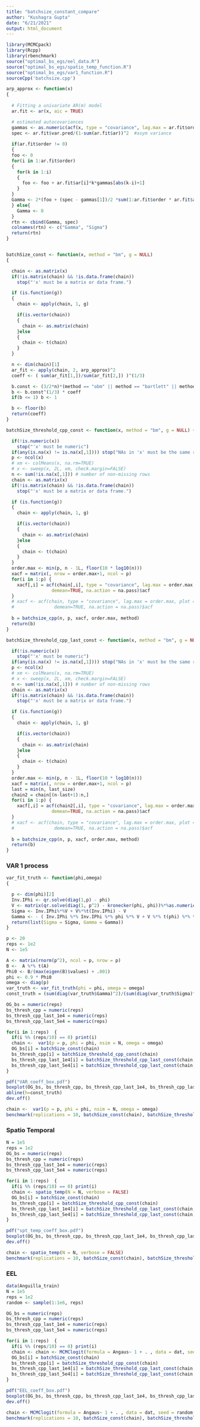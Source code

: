 ---
title: "batchsize_constant_compare"
author: "Kushagra Gupta"
date: "6/21/2021"
output: html_document
---
```{r}
library(MCMCpack)
library(Rcpp)
library(rbenchmark)
source("optimal_bs_egs/eel_data.R")
source("optimal_bs_egs/spatio_temp_function.R")
source("optimal_bs_egs/var1_function.R")
sourceCpp('batchsize.cpp')
```

```{r}
arp_approx <- function(x)
{
  
  # Fitting a univariate AR(m) model
  ar.fit <- ar(x, aic = TRUE)

  # estimated autocovariances
  gammas <- as.numeric(acf(x, type = "covariance", lag.max = ar.fit$order, plot = FALSE)$acf)
  spec <- ar.fit$var.pred/(1-sum(ar.fit$ar))^2  #asym variance
  
  if(ar.fit$order != 0)
  {
  foo <- 0
  for(i in 1:ar.fit$order)
  {
    for(k in 1:i)
    {
      foo <- foo + ar.fit$ar[i]*k*gammas[abs(k-i)+1]
    }
  }
  Gamma <- 2*(foo + (spec - gammas[1])/2 *sum(1:ar.fit$order * ar.fit$ar)  )/(1-sum(ar.fit$ar))
  } else{
    Gamma <- 0
  }
  rtn <- cbind(Gamma, spec)
  colnames(rtn) <- c("Gamma", "Sigma")
  return(rtn)
}


batchSize_const <- function(x, method = "bm", g = NULL)
{

  chain <- as.matrix(x)
  if(!is.matrix(chain) && !is.data.frame(chain))
    stop("'x' must be a matrix or data frame.")

  if (is.function(g)) 
  {
    chain <- apply(chain, 1, g)

    if(is.vector(chain))
    {
      chain <- as.matrix(chain)
    }else
    {
      chain <- t(chain)
    }
  }

  n <- dim(chain)[1]
  ar_fit <- apply(chain, 2, arp_approx)^2
  coeff <- ( sum(ar_fit[1,])/sum(ar_fit[2,]) )^(1/3)

  b.const <- (3/2*n)*(method == "obm" || method == "bartlett" || method == "tukey") + (n)*(method == "bm")
  b <- b.const^(1/3) * coeff
  if(b <= 1) b <- 1

  b <- floor(b)
  return(coeff)
}
```


```{r}
batchSize_threshold_cpp_const <- function(x, method = "bm", g = NULL) {

  if(!is.numeric(x))
    stop("'x' must be numeric")
  if(any(is.na(x) != is.na(x[,1]))) stop("NAs in 'x' must be the same row-wise")
  p <- ncol(x)
  # xm <- colMeans(x, na.rm=TRUE)
  # x <- sweep(x, 2L, xm, check.margin=FALSE)
  n <- sum(!is.na(x[,1])) # number of non-missing rows
  chain <- as.matrix(x)
  if(!is.matrix(chain) && !is.data.frame(chain))
    stop("'x' must be a matrix or data frame.")

  if (is.function(g)) 
  {
    chain <- apply(chain, 1, g)

    if(is.vector(chain))
    {
      chain <- as.matrix(chain)
    }else
    {
      chain <- t(chain)
    }
  }
  order.max <- min(p, n - 1L, floor(10 * log10(n))) 
  xacf = matrix(, nrow = order.max+1, ncol = p)
  for(i in 1:p) {
    xacf[,i] = acf(chain[,i], type = "covariance", lag.max = order.max, plot = FALSE,
                 demean=TRUE, na.action = na.pass)$acf
  }
  # xacf <- acf(chain, type = "covariance", lag.max = order.max, plot = FALSE,
  #               demean=TRUE, na.action = na.pass)$acf
  
  b = batchsize_cpp(n, p, xacf, order.max, method)
  return(b)
}
```

```{r}
batchSize_threshold_cpp_last_const <- function(x, method = "bm", g = NULL, last_size = 1e4) {

  if(!is.numeric(x))
    stop("'x' must be numeric")
  if(any(is.na(x) != is.na(x[,1]))) stop("NAs in 'x' must be the same row-wise")
  p <- ncol(x)
  # xm <- colMeans(x, na.rm=TRUE)
  # x <- sweep(x, 2L, xm, check.margin=FALSE)
  n <- sum(!is.na(x[,1])) # number of non-missing rows
  chain <- as.matrix(x)
  if(!is.matrix(chain) && !is.data.frame(chain))
    stop("'x' must be a matrix or data frame.")

  if (is.function(g)) 
  {
    chain <- apply(chain, 1, g)

    if(is.vector(chain))
    {
      chain <- as.matrix(chain)
    }else
    {
      chain <- t(chain)
    }
  }
  order.max <- min(p, n - 1L, floor(10 * log10(n))) 
  xacf = matrix(, nrow = order.max+1, ncol = p)
  last = min(n, last_size)
  chain2 = chain[(n-last+1):n,]
  for(i in 1:p) {
    xacf[,i] = acf(chain2[,i], type = "covariance", lag.max = order.max, plot = FALSE,
                 demean=TRUE, na.action = na.pass)$acf
  }
  # xacf <- acf(chain, type = "covariance", lag.max = order.max, plot = FALSE,
  #               demean=TRUE, na.action = na.pass)$acf
  
  b = batchsize_cpp(n, p, xacf, order.max, method)
  return(b)
}

```

### VAR 1 process
```{r, cache=TRUE}
var_fit_truth <- function(phi,omega)
{

  p <- dim(phi)[2]
  Inv.IPhi <- qr.solve(diag(1,p) - phi)
  V <- matrix(qr.solve(diag(1, p^2) - kronecker(phi, phi))%*%as.numeric(omega), nrow = p, ncol = p)
  Sigma <- Inv.IPhi%*%V + V%*%t(Inv.IPhi) - V
  Gamma <- - ( Inv.IPhi %*% Inv.IPhi %*% phi %*% V + V %*% t(phi) %*% t(Inv.IPhi) %*% t(Inv.IPhi) )
  return(list(Sigma = Sigma, Gamma = Gamma))
}

p <- 20
reps <- 1e2
N <- 1e5

A <- matrix(rnorm(p^2), ncol = p, nrow = p)
B <-  A %*% t(A)
Phi0 <- B/(max(eigen(B)$values) + .001)
phi <- 0.9 * Phi0
omega <- diag(p)
var_truth <- var_fit_truth(phi = phi, omega = omega)
const_truth = (sum(diag(var_truth$Gamma)^2)/(sum(diag(var_truth$Sigma)^2)))^(1/3)

OG_bs = numeric(reps)
bs_thresh_cpp = numeric(reps)
bs_thresh_cpp_last_1e4 = numeric(reps)
bs_thresh_cpp_last_5e4 = numeric(reps)

for(i in 1:reps)  {
  if(i %% (reps/10) == 0) print(i)
  chain <-  var1(p = p, phi = phi, nsim = N, omega = omega)
  OG_bs[i] = batchSize_const(chain)
  bs_thresh_cpp[i] = batchSize_threshold_cpp_const(chain)
  bs_thresh_cpp_last_1e4[i] = batchSize_threshold_cpp_last_const(chain, last_size = 1e4)
  bs_thresh_cpp_last_5e4[i] = batchSize_threshold_cpp_last_const(chain, last_size = 5e4)
}

pdf("VAR_coeff_box.pdf")
boxplot(OG_bs, bs_thresh_cpp, bs_thresh_cpp_last_1e4, bs_thresh_cpp_last_5e4, names = c("original", "thresh", "thresh last=1e4", "thresh last=5e4"))
abline(h=const_truth)
dev.off()

chain <-  var1(p = p, phi = phi, nsim = N, omega = omega)
benchmark(replications = 10, batchSize_const(chain), batchSize_threshold_cpp_const(chain), batchSize_threshold_cpp_last_const(chain, last_size = 1e4), batchSize_threshold_cpp_last_const(chain, last_size = 5e4))
```

### Spatio Temporal 

```{r, cache=TRUE}
N = 1e5
reps = 1e2
OG_bs = numeric(reps)
bs_thresh_cpp = numeric(reps)
bs_thresh_cpp_last_1e4 = numeric(reps)
bs_thresh_cpp_last_5e4 = numeric(reps)

for(i in 1:reps)  {
  if(i %% (reps/10) == 0) print(i)
  chain <- spatio_temp(N = N, verbose = FALSE)
  OG_bs[i] = batchSize_const(chain)
  bs_thresh_cpp[i] = batchSize_threshold_cpp_const(chain)
  bs_thresh_cpp_last_1e4[i] = batchSize_threshold_cpp_last_const(chain, last_size = 1e4)
  bs_thresh_cpp_last_5e4[i] = batchSize_threshold_cpp_last_const(chain, last_size = 5e4)
}

pdf("spt_temp_coeff_box.pdf")
boxplot(OG_bs, bs_thresh_cpp, bs_thresh_cpp_last_1e4, bs_thresh_cpp_last_5e4, names = c("original", "thresh", "thresh last=1e4", "thresh last=5e4"))
dev.off()

chain <- spatio_temp(N = N, verbose = FALSE)
benchmark(replications = 10, batchSize_const(chain), batchSize_threshold_cpp_const(chain), batchSize_threshold_cpp_last_const(chain, last_size = 1e4), batchSize_threshold_cpp_last_const(chain, last_size = 5e4))
```

### EEL

```{r, cache=TRUE}
data(Anguilla_train)
N = 1e5
reps = 1e2
random <- sample(1:1e6, reps)

OG_bs = numeric(reps)
bs_thresh_cpp = numeric(reps)
bs_thresh_cpp_last_1e4 = numeric(reps)
bs_thresh_cpp_last_5e4 = numeric(reps)

for(i in 1:reps)  {
  if(i %% (reps/10) == 0) print(i)
  chain <- chain <- MCMClogit(formula = Angaus~ 1 + . , data = dat, seed = random[i], burnin = 0, mcmc = N, thin = 1, B0 = 1/100, tune = .8)
  OG_bs[i] = batchSize_const(chain)
  bs_thresh_cpp[i] = batchSize_threshold_cpp_const(chain)
  bs_thresh_cpp_last_1e4[i] = batchSize_threshold_cpp_last_const(chain, last_size = 1e4)
  bs_thresh_cpp_last_5e4[i] = batchSize_threshold_cpp_last_const(chain, last_size = 5e4)
}

pdf("EEL_coeff_box.pdf")
boxplot(OG_bs, bs_thresh_cpp, bs_thresh_cpp_last_1e4, bs_thresh_cpp_last_5e4, names = c("original", "thresh", "thresh last=1e4", "thresh last=5e4"))
dev.off()

chain <- MCMClogit(formula = Angaus~ 1 + . , data = dat, seed = random[1], burnin = 0, mcmc = N, thin = 1, B0 = 1/100, tune = .8)
benchmark(replications = 10, batchSize_const(chain), batchSize_threshold_cpp_const(chain), batchSize_threshold_cpp_last_const(chain, last_size = 1e4), batchSize_threshold_cpp_last_const(chain, last_size = 5e4))

```

